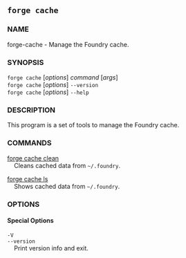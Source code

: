 
## `forge cache`

### NAME

forge-cache - Manage the Foundry cache.

### SYNOPSIS

`forge cache` [*options*] _command_ [*args*]  
`forge cache` [*options*] `--version`  
`forge cache` [*options*] `--help`

### DESCRIPTION

This program is a set of tools to manage the Foundry cache.

### COMMANDS

[forge cache clean](./forge-cache-clean.md)  
&nbsp;&nbsp;&nbsp;&nbsp;Cleans cached data from `~/.foundry`.

[forge cache ls](./forge-cache-ls.md)  
&nbsp;&nbsp;&nbsp;&nbsp;Shows cached data from `~/.foundry`.

### OPTIONS

#### Special Options

`-V`  
`--version`  
&nbsp;&nbsp;&nbsp;&nbsp;Print version info and exit.

<CommonOptions />
